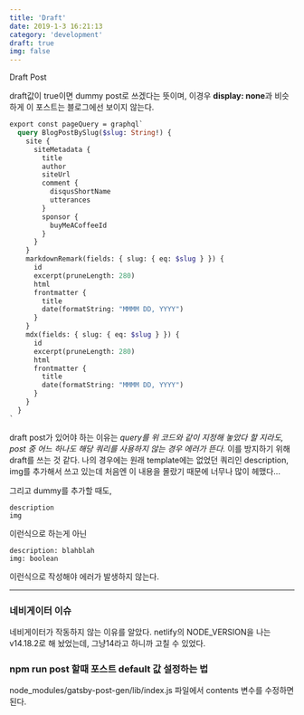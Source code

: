 ```yaml
---
title: 'Draft'
date: 2019-1-3 16:21:13
category: 'development'
draft: true
img: false
---
```


Draft Post

draft값이 true이면 dummy post로 쓰겠다는 뜻이며, 이경우 **display: none**과 비슷하게
이 포스트는 블로그에선 보이지 않는다.

```graphql
export const pageQuery = graphql`
  query BlogPostBySlug($slug: String!) {
    site {
      siteMetadata {
        title
        author
        siteUrl
        comment {
          disqusShortName
          utterances
        }
        sponsor {
          buyMeACoffeeId
        }
      }
    }
    markdownRemark(fields: { slug: { eq: $slug } }) {
      id
      excerpt(pruneLength: 280)
      html
      frontmatter {
        title
        date(formatString: "MMMM DD, YYYY")
      }
    }
    mdx(fields: { slug: { eq: $slug } }) {
      id
      excerpt(pruneLength: 280)
      html
      frontmatter {
        title
        date(formatString: "MMMM DD, YYYY")
      }
    }
  }
`
```

draft post가 있어야 하는 이유는 _query를 위 코드와 같이 지정해 놓았다 할 지라도, post 중 어느 하나도 해당 쿼리를 사용하지 않는 경우 에러가 뜬다._ 이를 방지하기 위해 draft를 쓰는 것 같다.
나의 경우에는 원래 template에는 없었던 쿼리인 description, img를 추가해서 쓰고 있는데 처음엔 이 내용을 몰랐기 때문에 너무나 많이 헤맸다...

그리고 dummy를 추가할 때도,

```
description
img
```

이런식으로 하는게 아닌

```
description: blahblah
img: boolean
```

이런식으로 작성해야 에러가 발생하지 않는다.

---

### 네비게이터 이슈

네비게이터가 작동하지 않는 이유를 알았다. netlify의 NODE_VERSION을 나는 v14.18.2로 해 놨었는데, 그냥14라고 하니까 고칠 수 있었다.

### npm run post 할때 포스트 default 값 설정하는 법

node_modules/gatsby-post-gen/lib/index.js 파일에서 contents 변수를 수정하면 된다.
